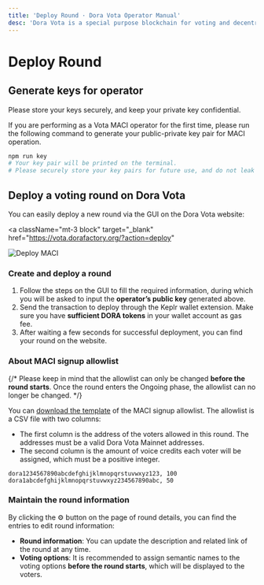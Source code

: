 ```yaml
---
title: 'Deploy Round · Dora Vota Operator Manual'
desc: 'Dora Vota is a special purpose blockchain for voting and decentralized community governance.'
---
```



# Deploy Round

## Generate keys for operator

<Callout type="warning">
  Please store your keys securely, and keep your private key confidential.
</Callout>

If you are performing as a Vota MACI operator for the first time, please run the following command to generate your public-private key pair for MACI operation.

```bash npm2yarn
npm run key
# Your key pair will be printed on the terminal.
# Please securely store your key pairs for future use, and do not leak or lose your key pairs.
```

## Deploy a voting round on Dora Vota

You can easily deploy a new round via the GUI on the Dora Vota website:

<a
  className="mt-3 block"
  target="_blank"
  href="https://vota.dorafactory.org/?action=deploy"
>
  ![Deploy MACI](/assets/button-deploy-maci.svg)
</a>

### Create and deploy a round

1. Follow the steps on the GUI to fill the required information, during which you will be asked to input the **operator’s public key** generated above.
2. Send the transaction to deploy through the Keplr wallet extension. Make sure you have **sufficient DORA tokens** in your wallet account as gas fee.
3. After waiting a few seconds for successful deployment, you can find your round on the website.

### About MACI signup allowlist

{/* <Callout type="warning">
  Please keep in mind that the allowlist can only be changed **before the round
  starts**. Once the round enters the Ongoing phase, the allowlist can no longer
  be changed.
</Callout> */}

You can [download the template](/download/maci-allowlist.csv) of the MACI signup allowlist. The allowlist is a CSV file with two columns:

- The first column is the address of the voters allowed in this round. The addresses must be a valid Dora Vota Mainnet addresses.
- The second column is the amount of voice credits each voter will be assigned, which must be a positive integer.

```csv filename="maci-allowlist.csv"
dora1234567890abcdefghijklmnopqrstuvwxyz123, 100
dora1abcdefghijklmnopqrstuvwxyz234567890abc, 50
```

### Maintain the round information

By clicking the ⚙️ button on the page of round details, you can find the entries to edit round information:

- **Round information**: You can update the description and related link of the round at any time.
- **Voting options**: It is recommended to assign semantic names to the voting options **before the round starts**, which will be displayed to the voters.

